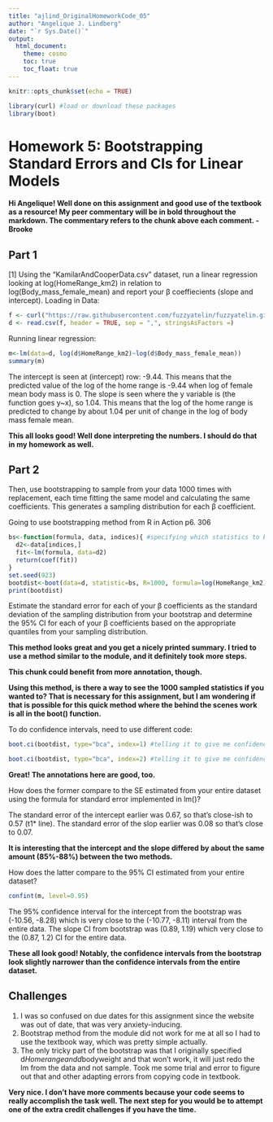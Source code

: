 ```yaml
---
title: "ajlind_OriginalHomeworkCode_05"
author: "Angelique J. Lindberg"
date: "`r Sys.Date()`"
output: 
  html_document:
    theme: cosmo
    toc: true
    toc_float: true  
---
```


```r
knitr::opts_chunk$set(echo = TRUE)
```


```r
library(curl) #load or download these packages
library(boot) 
```


# Homework 5: Bootstrapping Standard Errors and CIs for Linear Models 

**Hi Angelique! Well done on this assignment and good use of the textbook as a resource! My peer commentary will be in bold throughout the markdown. The commentary refers to the chunk above each comment. -Brooke**

## Part 1
[1] Using the “KamilarAndCooperData.csv” dataset, run a linear regression looking at log(HomeRange_km2) in relation to log(Body_mass_female_mean) and report your β
 coeffiecients (slope and intercept).
 Loading in Data:
```r
f <- curl("https://raw.githubusercontent.com/fuzzyatelin/fuzzyatelin.github.io/master/AN588_Fall23/KamilarAndCooperData.csv")
d <- read.csv(f, header = TRUE, sep = ",", stringsAsFactors =)
```

Running linear regression:
```r
m<-lm(data=d, log(d$HomeRange_km2)~log(d$Body_mass_female_mean))
summary(m)
```
 The intercept is seen at (intercept) row: -9.44. This means that the predicted value of the log of the home range is -9.44 when log of female mean body mass is 0. The slope is seen where the y variable is (the function goes y~x), so 1.04. This means that the log of the home range is predicted to change by about 1.04 per unit of change in the log of body mass female mean.

**This all looks good! Well done interpreting the numbers. I should do that in my homework as well.**

## Part 2
Then, use bootstrapping to sample from your data 1000 times with replacement, each time fitting the same model and calculating the same coefficients. This generates a sampling distribution for each β coefficient.

Going to use bootstrapping method from R in Action p6. 306
```r
bs<-function(formula, data, indices){ #specifying which statistics to bootstrap
  d2<-data[indices,]
  fit<-lm(formula, data=d2)
  return(coef(fit))
}
set.seed(923)
bootdist<-boot(data=d, statistic=bs, R=1000, formula=log(HomeRange_km2)~log(Body_mass_female_mean))#1000 repetitions 
print(bootdist)
```
Estimate the standard error for each of your β coefficients as the standard deviation of the sampling distribution from your bootstrap and determine the 95% CI for each of your β coefficients based on the appropriate quantiles from your sampling distribution.

**This method looks great and you get a nicely printed summary. I tried to use a method similar to the module, and it definitely took more steps.**

**This chunk could benefit from more annotation, though.**

**Using this method, is there a way to see the 1000 sampled statistics if you wanted to? That is necessary for this assignment, but I am wondering if that is possible for this quick method where the behind the scenes work is all in the boot() function.**



To do confidence intervals, need to use different code:
```r
boot.ci(bootdist, type="bca", index=1) #telling it to give me confidence interval of first index (intercept)
```

```r
boot.ci(bootdist, type="bca", index=2) #telling it to give me confidence interval of second index (slope)
```
**Great! The annotations here are good, too.**

How does the former compare to the SE estimated from your entire dataset using the formula for standard error implemented in lm()?

The standard error of the intercept earlier was 0.67, so that's close-ish to 0.57 (t1* line). The standard error of the slop earlier was 0.08 so that's close to 0.07.

**It is interesting that the intercept and the slope differed by about the same amount (85%-88%) between the two methods.**

How does the latter compare to the 95% CI estimated from your entire dataset?
```r
confint(m, level=0.95)
```

The 95% confidence interval  for the intercept from the bootstrap was (-10.56, -8.28) which is very close to the (-10.77, -8.11) interval from the entire data. The slope CI from bootstrap was (0.89, 1.19) which very close to the (0.87, 1.2) CI for the entire data.

**These all look good! Notably, the confidence intervals from the bootstrap look slightly narrower than the confidence intervals from the entire dataset.**

## Challenges
1. I was so confused on due dates for this assignment since the website was out of date, that was very anxiety-inducing.
2. Bootstrap method from the module did not work for me at all so I had to use the textbook way, which was pretty simple actually.
3. The only tricky part of the bootstrap was that I originally specified d$Homerange and d$bodyweight and that won't work, it will just redo the lm from the data and not sample. Took me some trial and error to figure out that and other adapting errors from copying code in textbook.

**Very nice. I don't have more comments because your code seems to really accomplish the task well. The next step for you would be to attempt one of the extra credit challenges if you have the time.**